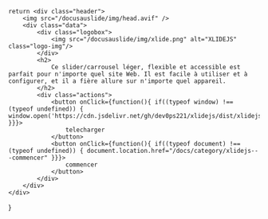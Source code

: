     return <div class="header">
        <img src="/docusauslide/img/head.avif" />
        <div class="data">
            <div class="logobox">
                <img src="/docusauslide/img/xlide.png" alt="XLIDEJS" class="logo-img"/>
            </div>
            <h2>
                Ce slider/carrousel léger, flexible et accessible est parfait pour n'importe quel site Web. Il est facile à utiliser et à configurer, et il a fière allure sur n'importe quel appareil.
            </h2>
            <div class="actions">
                <button onClick={function(){ if((typeof window) !== (typeof undefined)) { window.open('https://cdn.jsdelivr.net/gh/dev0ps221/xlidejs/dist/xlidejs.zip','_blank') }}}>
                    telecharger
                </button>
                <button onClick={function(){ if((typeof document) !== (typeof undefined)) { document.location.href="/docs/category/xlidejs---commencer" }}}>
                    commencer
                </button>
            </div>
        </div>
    </div>
}